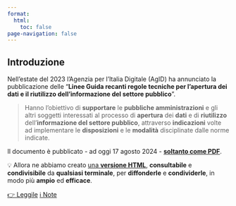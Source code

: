```yaml
---
format:
  html:
    toc: false
page-navigation: false
---
```


## Introduzione {.unnumbered}

Nell'estate del 2023 l'Agenzia per l'Italia Digitale (AgID) ha annunciato la pubblicazione delle "**Linee Guida recanti regole tecniche per l'apertura dei dati e il riutilizzo dell'informazione del settore pubblico**".

> Hanno l'obiettivo di **supportare** le **pubbliche amministrazioni** e gli altri soggetti interessati al processo di **apertura** dei **dati** e di **riutilizzo** dell'**informazione del settore pubblico**, attraverso **indicazioni** volte ad implementare le **disposizioni** e le **modalità** disciplinate dalle norme indicate.

Il documento è pubblicato - ad oggi 17 agosto 2024 - [**soltanto come PDF**](https://www.agid.gov.it/sites/agid/files/2024-05/lg-open-data_v.1.0_1.pdf).

💡 Allora ne abbiamo creato [una **versione HTML**](prefazione.qmd), **consultabile** e **condivisibile** da **qualsiasi terminale**, per **diffonderle** e **condividerle**, in modo più **ampio** ed **efficace**.

[👉 Leggile](prefazione.qmd){.btn-action-primary .btn-action .btn .btn-primary .btn-lg} [ℹ️ Note](ndr.qmd){.btn-action-primary .btn-action .btn .btn-secondary .btn-lg}

